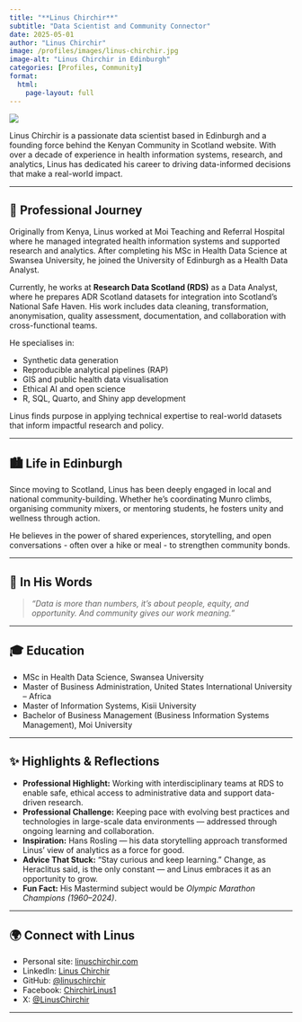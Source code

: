 ```yaml
---
title: "**Linus Chirchir**"
subtitle: "Data Scientist and Community Connector"
date: 2025-05-01
author: "Linus Chirchir"
image: /profiles/images/linus-chirchir.jpg
image-alt: "Linus Chirchir in Edinburgh"
categories: [Profiles, Community]
format:
  html:
    page-layout: full
---
```


![](/profiles/images/linus-chirchir.jpg)

Linus Chirchir is a passionate data scientist based in Edinburgh and a founding force behind the Kenyan Community in Scotland website. With over a decade of experience in health information systems, research, and analytics, Linus has dedicated his career to driving data-informed decisions that make a real-world impact.

---

## 💼 Professional Journey

Originally from Kenya, Linus worked at Moi Teaching and Referral Hospital where he managed integrated health information systems and supported research and analytics. After completing his MSc in Health Data Science at Swansea University, he joined the University of Edinburgh as a Health Data Analyst.

Currently, he works at **Research Data Scotland (RDS)** as a Data Analyst, where he prepares ADR Scotland datasets for integration into Scotland’s National Safe Haven. His work includes data cleaning, transformation, anonymisation, quality assessment, documentation, and collaboration with cross-functional teams.

He specialises in:

- Synthetic data generation  
- Reproducible analytical pipelines (RAP)  
- GIS and public health data visualisation  
- Ethical AI and open science  
- R, SQL, Quarto, and Shiny app development  

Linus finds purpose in applying technical expertise to real-world datasets that inform impactful research and policy.

---

## 🏙️ Life in Edinburgh

Since moving to Scotland, Linus has been deeply engaged in local and national community-building. Whether he's coordinating Munro climbs, organising community mixers, or mentoring students, he fosters unity and wellness through action.

He believes in the power of shared experiences, storytelling, and open conversations - often over a hike or meal - to strengthen community bonds.

---

## 💬 In His Words

> *“Data is more than numbers, it’s about people, equity, and opportunity. And community gives our work meaning.”*

---

## 🎓 Education

- MSc in Health Data Science, Swansea University  
- Master of Business Administration, United States International University – Africa  
- Master of Information Systems, Kisii University  
- Bachelor of Business Management (Business Information Systems Management), Moi University  

---

## ✨ Highlights & Reflections

- **Professional Highlight:** Working with interdisciplinary teams at RDS to enable safe, ethical access to administrative data and support data-driven research.
- **Professional Challenge:** Keeping pace with evolving best practices and technologies in large-scale data environments — addressed through ongoing learning and collaboration.
- **Inspiration:** Hans Rosling — his data storytelling approach transformed Linus’ view of analytics as a force for good.
- **Advice That Stuck:** “Stay curious and keep learning.” Change, as Heraclitus said, is the only constant — and Linus embraces it as an opportunity to grow.
- **Fun Fact:** His Mastermind subject would be *Olympic Marathon Champions (1960–2024)*.

---

## 🌍 Connect with Linus

- Personal site: [linuschirchir.com](https://linuschirchir.com)  
- LinkedIn: [Linus Chirchir](https://www.linkedin.com/in/linuschirchir/)  
- GitHub: [@linuschirchir](https://github.com/linuschirchir)  
- Facebook: [ChirchirLinus1](https://www.facebook.com/ChirchirLinus1)  
- X: [@LinusChirchir](https://x.com/LinusChirchir)

---